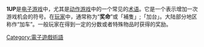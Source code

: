 {{For|电子游戏网站|1UP.com}}

{{unreferenced|time=2014-11-17T06:25:25+00:00}}

{{NoteTA
| G1 = Games
}}

'''1UP'''是[[电子游戏|电子游戏]]中，尤其是[[动作游戏|动作游戏]]中的一个常见的[[术语|术语]]。它是一个表示增加一次游戏机会的符号。在[[玩家|玩家]]中，通常称为“'''奖命'''”或「補隻」;「加台」。大陆部分地区称作“加车”。一般玩家在得到一定的分数或者特殊物品时获得的奖励。

{{電子遊戲術語}}

{{Portal bar|电子游戏}}

[[Category:電子遊戲術語|Category:電子遊戲術語]]

{{videogame-gameplay-stub}}